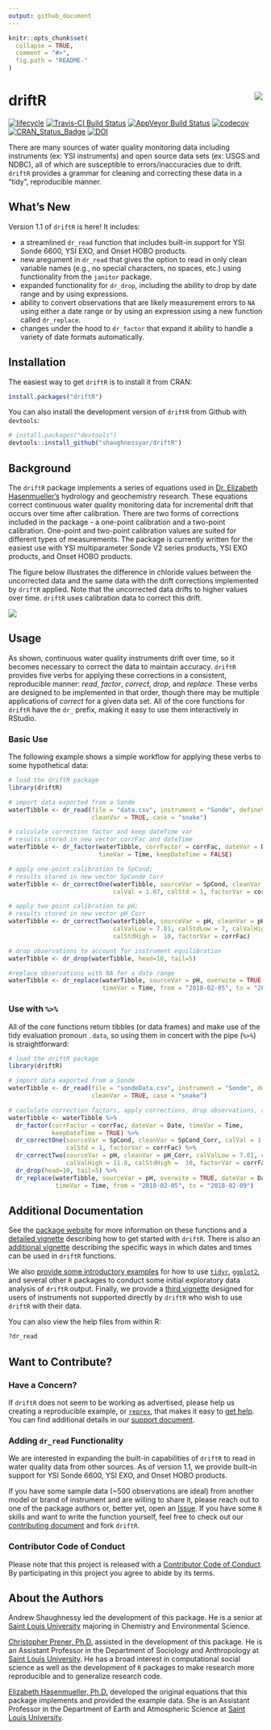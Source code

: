 ```yaml
---
output: github_document
---
```


<!-- README.md is generated from README.Rmd. Please edit that file -->

```r
knitr::opts_chunk$set(
  collapse = TRUE,
  comment = "#>",
  fig.path = "README-"
)
```

# driftR  <img src="man/figures/logo.png" align="right" />

[![lifecycle](https://img.shields.io/badge/lifecycle-maturing-blue.svg)](https://www.tidyverse.org/lifecycle/#maturing)
[![Travis-CI Build Status](https://travis-ci.org/shaughnessyar/driftR.svg?branch=master)](https://travis-ci.org/shaughnessyar/driftR)
[![AppVeyor Build Status](https://ci.appveyor.com/api/projects/status/github/shaughnessyar/driftR?branch=master&svg=true)](https://ci.appveyor.com/project/shaughnessyar/driftR)
[![codecov](https://codecov.io/gh/shaughnessyar/driftR/branch/master/graph/badge.svg)](https://codecov.io/gh/shaughnessyar/driftR)
[![CRAN_Status_Badge](https://www.r-pkg.org/badges/version/driftR)](https://CRAN.R-project.org/package=driftR)
[![DOI](https://zenodo.org/badge/DOI/10.5281/zenodo.1045515.svg)](https://doi.org/10.5281/zenodo.1045515)

There are many sources of water quality monitoring data including instruments (ex: YSI instruments) and open source data sets (ex: USGS and NDBC), all of which are susceptible to errors/inaccuracies due to drift. `driftR` provides a grammar for cleaning and correcting these data in a "tidy", reproducible manner.

## What's New
Version 1.1 of `driftR` is here! It includes:

* a streamlined `dr_read` function that includes built-in support for YSI Sonde 6600, YSI EXO, and Onset HOBO products.
* new aregument in `dr_read` that gives the option to read in only clean variable names (e.g., no special characters, no spaces, etc.) using functionality from the `janitor` package.
* expanded functionality for `dr_drop`, including the ability to drop by date range and by using expressions.
* ability to convert observations that are likely measurement errors to `NA` using either a date range or by using an expression using a new function called `dr_replace`.
* changes under the hood to `dr_factor` that expand it ability to handle a variety of date formats automatically.

## Installation

The easiest way to get `driftR` is to install it from CRAN:

```r
install.packages("driftR")
```

You can also install the development version of `driftR` from Github with `devtools`:

```r
# install.packages("devtools")
devtools::install_github("shaughnessyar/driftR")
```

## Background
The `driftR` package implements a series of equations used in [Dr. Elizabeth Hasenmueller's](https://www.slu.edu/arts-and-sciences/earth-atmospheric-sciences/faculty/hasenmueller-elizabeth.php) hydrology and geochemistry research. These equations correct continuous water quality monitoring data for incremental drift that occurs over time after calibration. There are two forms of corrections included in the package - a one-point calibration and a two-point calibration. One-point and two-point calibration values are suited for different types of measurements.  The package is currently written for the easiest use with YSI multiparameter Sonde V2 series products, YSI EXO products, and Onset HOBO products.

The figure below illustrates the difference in chloride values between the uncorrected data and the same data with the drift corrections implemented by `driftR` applied. Note that the uncorrected data drifts to higher values over time. `driftR` uses calibration data to correct this drift.

![](man/figures/chloride_Drop.png)

## Usage
As shown, continuous water quality instruments drift over time, so it becomes necessary to correct the data to maintain accuracy. `driftR` provides five verbs for applying these corrections in a consistent, reproducible manner: *read*, *factor*, *correct*, *drop*, and *replace*. These verbs are designed to be implemented in that order, though there may be multiple applications of *correct* for a given data set. All of the core functions for `driftR` have the `dr_` prefix, making it easy to use them interactively in RStudio.

### Basic Use

The following example shows a simple workflow for applying these verbs to some hypothetical data:

```r
# load the driftR package
library(driftR)

# import data exported from a Sonde
waterTibble <- dr_read(file = "data.csv", instrument = "Sonde", defineVar = TRUE, 
                       cleanVar = TRUE, case = "snake")

# calculate correction factor and keep dateTime var
# results stored in new vector corrFac and dateTime
waterTibble <- dr_factor(waterTibble, corrFactor = corrFac, dateVar = Date,
                         timeVar = Time, keepDateTime = FALSE)

# apply one-point calibration to SpCond;
# results stored in new vector SpConde_Corr
waterTibble <- dr_correctOne(waterTibble, sourceVar = SpCond, cleanVar = SpCond_Corr,
                             calVal = 1.07, calStd = 1, factorVar = corrFac)

# apply two-point calibration to pH;
# results stored in new vector pH_Corr
waterTibble <- dr_correctTwo(waterTibble, sourceVar = pH, cleanVar = pH_Corr,
                             calValLow = 7.01, calStdLow = 7, calValHigh = 11.8,
                             calStdHigh =  10, factorVar = corrFac)

# drop observations to account for instrument equilibration
waterTibble <- dr_drop(waterTibble, head=10, tail=5)

#replace observations with NA for a date range
waterTibble <- dr_replace(waterTibble, sourceVar = pH, overwite = TRUE, dateVar = Date,
                          timeVar = Time, from = "2018-02-05", to = "2018-02-09")
```

### Use with `%>%`

All of the core functions return tibbles (or data frames) and make use of the tidy evaluation pronoun `.data`, so using them in concert with the pipe (`%>%`) is straightforward:

```r
# load the driftR package
library(driftR)

# import data exported from a Sonde
waterTibble <- dr_read(file = "sondeData.csv", instrument = "Sonde", defineVar = TRUE,
                       cleanVar = TRUE, case = "snake")

# caclulate correction factors, apply corrections, drop observations, and replace observations
waterTibble <- waterTibble %>%
  dr_factor(corrFactor = corrFac, dateVar = Date, timeVar = Time,
            keepDateTime = TRUE) %>%
  dr_correctOne(sourceVar = SpCond, cleanVar = SpCond_Corr, calVal = 1.07,
                calStd = 1, factorVar = corrFac) %>%
  dr_correctTwo(sourceVar = pH, cleanVar = pH_Corr, calValLow = 7.01, calStdLow = 7,
                calValHigh = 11.8, calStdHigh =  10, factorVar = corrFac) %>%
  dr_drop(head=10, tail=5) %>%
  dr_replace(waterTibble, sourceVar = pH, overwite = TRUE, dateVar = Date,
             timeVar = Time, from = "2018-02-05", to = "2018-02-09")
```

## Additional Documentation
See the [package website](https://shaughnessyar.github.io/driftR/) for more information on these functions and a [detailed vignette](https://shaughnessyar.github.io/driftR/articles/driftR.html) describing how to get started with `driftR`. There is also an [additional vignette](https://shaughnessyar.github.io/driftR/articles/DatesTimes.html) describing the specific ways in which dates and times can be used in `driftR` functions.

We also [provide some introductory examples](https://shaughnessyar.github.io/driftR/articles/ExploringData.html) for how to use [`tidyr`](http://tidyr.tidyverse.org), [`ggplot2`](http://ggplot2.tidyverse.org), and several other `R` packages to conduct some initial exploratory data analysis of `driftR` output. Finally, we provide a [third vignette](https://shaughnessyar.github.io/driftR/articles/OtherData.html) designed for users of instruments not supported directly by `driftR` who wish to use `driftR` with their data.

You can also view the help files from within R:

```r
?dr_read
```

## Want to Contribute?
### Have a Concern?
If `driftR` does not seem to be working as advertised, please help us creating a reproducible example, or [`reprex`](https://github.com/tidyverse/reprex), that makes it easy to [get help](https://www.tidyverse.org/help/). You can find additional details in our [support document](.github/SUPPORT.md).

### Adding `dr_read` Functionality
We are interested in expanding the built-in capabilities of `driftR` to read in water quality data from other sources. As of version 1.1, we provide built-in support for YSI Sonde 6600, YSI EXO, and Onset HOBO products.

If you have some sample data (~500 observations are ideal) from another model or brand of instrument and are willing to share it, please reach out to one of the package authors or, better yet, open an [Issue](https://github.com/shaughnessyar/driftR/issues). If you have some `R` skills and want to write the function yourself, feel free to check out our [contributing document](.github/CONTRIBUTING.md) and fork `driftR`.

### Contributor Code of Conduct
Please note that this project is released with a [Contributor Code of Conduct](.github/CODE_OF_CONDUCT.md). By participating in this project you agree to abide by its terms.

## About the Authors
Andrew Shaughnessy led the development of this package. He is a senior at [Saint Louis University](https://www.slu.edu) majoring in Chemistry and Environmental Science.

[Christopher Prener, Ph.D.](https://chris-prener.github.io) assisted in the development of this package. He is an Assistant Professor in the Department of Sociology and Anthropology at [Saint Louis University](https://www.slu.edu/arts-and-sciences/sociology-anthropology/). He has a broad interest in computational social science as well as the development of `R` packages to make research more reproducible and to generalize research code.

[Elizabeth Hasenmueller, Ph.D.](https://www.slu.edu/arts-and-sciences/earth-atmospheric-sciences/faculty/hasenmueller-elizabeth.php) developed the original equations that this package implements and provided the example data. She is an Assistant Professor in the Department of Earth and Atmospheric Science at [Saint Louis University](https://www.slu.edu/arts-and-sciences/earth-atmospheric-sciences/).
